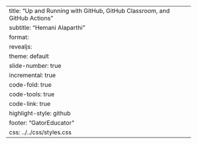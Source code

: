 ---
title: "Up and Running with GitHub, GitHub Classroom, and GitHub Actions"
subtitle: "Hemani Alaparthi"
format: 
  revealjs:
    theme: default
    slide-number: true
    incremental: true
    code-fold: true
    code-tools: true
    code-link: true
    highlight-style: github
    footer: "GatorEducator"
    css: ../../css/styles.css
---